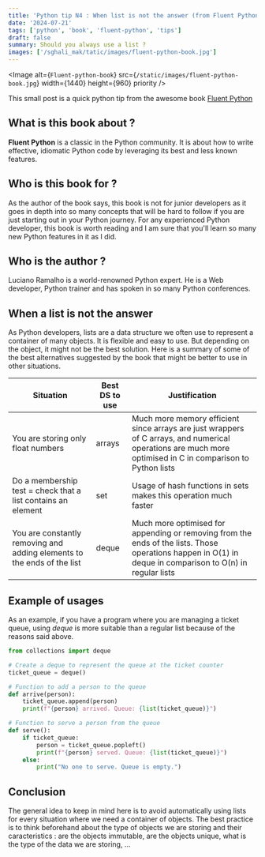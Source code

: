 ```yaml
---
title: 'Python tip N4 : When list is not the answer (from Fluent Python book)'
date: '2024-07-21'
tags: ['python', 'book', 'fluent-python', 'tips']
draft: false
summary: Should you always use a list ?
images: ['/sghali_mak/tatic/images/fluent-python-book.jpg']
---
```


<Image
  alt={`Fluent-python-book`}
  src={`/static/images/fluent-python-book.jpg`}
  width={1440}
  height={960}
  priority
/>

This small post is a quick python tip from the awesome book [Fluent Python](https://www.amazon.fr/Fluent-Python-Luciano-Ramalho/dp/1491946008)

## What is this book about ?

**Fluent Python** is a classic in the Python community. It is about how to write effective, idiomatic Python code by leveraging its best and less known features.

## Who is this book for ?

As the author of the book says, this book is not for junior developers as it goes in depth into so many concepts that will be hard to follow if you are just starting out in your Python journey.
For any experienced Python developer, this book is worth reading and I am sure that you'll learn so many new Python features in it as I did.

## Who is the author ?

Luciano Ramalho is a world-renowned Python expert. He is a Web developer, Python trainer and has spoken in so many Python conferences.

## When a list is not the answer

As Python developers, lists are a data structure we often use to represent a container of many objects. It is flexible and easy to use. But depending on the object, it might not be the best solution.
Here is a summary of some of the best alternatives suggested by the book that might be better to use in other situations.

| Situation                                                               | Best DS to use | Justification                                                                                                                                              |
| ----------------------------------------------------------------------- | -------------- | ---------------------------------------------------------------------------------------------------------------------------------------------------------- |
| You are storing only float numbers                                      | arrays         | Much more memory efficient since arrays are just wrappers of C arrays, and numerical operations are much more optimised in C in comparison to Python lists |
| Do a membership test = check that a list contains an element            | set            | Usage of hash functions in sets makes this operation much faster                                                                                           |
| You are constantly removing and adding elements to the ends of the list | deque          | Much more optimised for appending or removing from the ends of the lists. Those operations happen in O(1) in deque in comparison to O(n) in regular lists  |

## Example of usages

As an example, if you have a program where you are managing a ticket queue, using _deque_ is more suitable than a regular list because of the reasons said above.

```python
from collections import deque

# Create a deque to represent the queue at the ticket counter
ticket_queue = deque()

# Function to add a person to the queue
def arrive(person):
    ticket_queue.append(person)
    print(f"{person} arrived. Queue: {list(ticket_queue)}")

# Function to serve a person from the queue
def serve():
    if ticket_queue:
        person = ticket_queue.popleft()
        print(f"{person} served. Queue: {list(ticket_queue)}")
    else:
        print("No one to serve. Queue is empty.")
```

## Conclusion

The general idea to keep in mind here is to avoid automatically using lists for every situation where we need a container of objects.
The best practice is to think beforehand about the type of objects we are storing and their caracteristics : are the objects immutable, are the objects unique, what is the type of the data we are storing, ...
